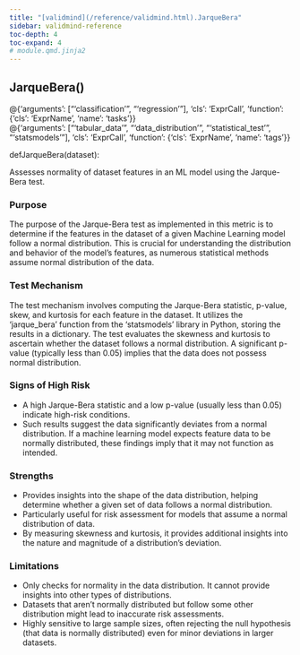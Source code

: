 ```yaml
---
title: "[validmind](/reference/validmind.html).JarqueBera"
sidebar: validmind-reference
toc-depth: 4
toc-expand: 4
# module.qmd.jinja2
---
```


<!-- function.qmd.jinja2 -->

## JarqueBera[()]{.muted}

<!-- signatures.jinja2 -->

::: {.signature}

<div class="decorator">@<!-- types.jinja2 - format_type --><span class="n">{'arguments': ["'classification'", "'regression'"], 'cls': 'ExprCall', 'function': {'cls': 'ExprName', 'name': 'tasks'}}</span></div><div class="decorator">@<!-- types.jinja2 - format_type --><span class="n">{'arguments': ["'tabular_data'", "'data_distribution'", "'statistical_test'", "'statsmodels'"], 'cls': 'ExprCall', 'function': {'cls': 'ExprName', 'name': 'tags'}}</span></div>
<span class="kw">def</span><span class="name">JarqueBera</span>(<span class="param"><span class="n">dataset</span></span>):

:::

<!-- docstring.jinja2 -->

Assesses normality of dataset features in an ML model using the Jarque-Bera test.

### Purpose

The purpose of the Jarque-Bera test as implemented in this metric is to determine if the features in the dataset of a given Machine Learning model follow a normal distribution. This is crucial for understanding the distribution and behavior of the model's features, as numerous statistical methods assume normal distribution of the data.

### Test Mechanism

The test mechanism involves computing the Jarque-Bera statistic, p-value, skew, and kurtosis for each feature in the dataset. It utilizes the 'jarque_bera' function from the 'statsmodels' library in Python, storing the results in a dictionary. The test evaluates the skewness and kurtosis to ascertain whether the dataset follows a normal distribution. A significant p-value (typically less than 0.05) implies that the data does not possess normal distribution.

### Signs of High Risk

- A high Jarque-Bera statistic and a low p-value (usually less than 0.05) indicate high-risk conditions.
- Such results suggest the data significantly deviates from a normal distribution. If a machine learning model expects feature data to be normally distributed, these findings imply that it may not function as intended.

### Strengths

- Provides insights into the shape of the data distribution, helping determine whether a given set of data follows a normal distribution.
- Particularly useful for risk assessment for models that assume a normal distribution of data.
- By measuring skewness and kurtosis, it provides additional insights into the nature and magnitude of a distribution's deviation.

### Limitations

- Only checks for normality in the data distribution. It cannot provide insights into other types of distributions.
- Datasets that aren't normally distributed but follow some other distribution might lead to inaccurate risk assessments.
- Highly sensitive to large sample sizes, often rejecting the null hypothesis (that data is normally distributed) even for minor deviations in larger datasets.
